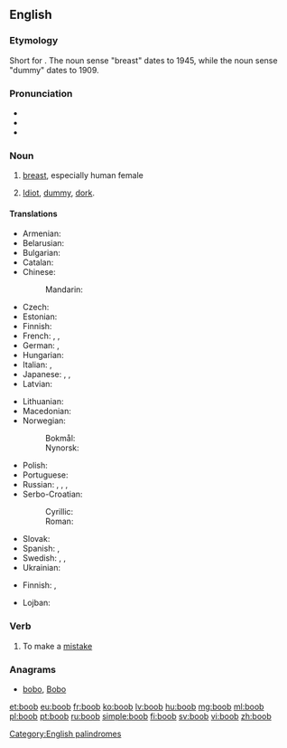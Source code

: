 ==English==

===Etymology===
Short for {{term|booby}}. The noun sense "breast" dates to 1945, while the noun sense "dummy" dates to 1909.

===Pronunciation===
* {{IPA|/ˈbuːb/}}
* {{audio|en-us-boob.ogg|Audio (US)|lang=en}}
* {{rhymes|uːb}}

===Noun===
{{en-noun}}

# {{context|slang|lang=en}} [[breast]], especially human female
# {{context|informal|pejorative|lang=en}} [[idiot|Idiot]], [[dummy]], [[dork]].

====Translations====
{{trans-top|breast (colloquial)}}
* Armenian: {{t|hy|ծիծ|tr=cic|sc=Armn}}
* Belarusian: {{t|be|сіська|f|tr=sísʹka|sc=Cyrl}}
* Bulgarian: {{t+|bg|цица|f|tr=cíca|sc=Cyrl}}
* Catalan: {{t+|ca|pit|m}}
* Chinese:
*: Mandarin: {{t+|cmn|咪咪|tr=mīmī|sc=Hani}}
* Czech: {{t+|cs|cecek|m}}
* Estonian: {{t|et|tiss}}
* Finnish: {{t+|fi|tissi}}
* French: {{t+|fr|nichon|m}}, {{t+|fr|lolo|m}}, {{t+|fr|néné|m}}
* German: {{t+|de|Titte|f}}, {{t+|de|Möpse|p}} {{qualifier|usually plural}}
* Hungarian: {{t+|hu|cici}}
* Italian: {{t|it|zizza|f}}, {{t+|it|capezzolo|m}}
* Japanese: {{t|ja|おっぱい|tr=oppai|sc=Jpan}}, {{t|ja|ぱいぱい|tr=paipai|sc=Jpan}}, {{t|ja|ぱいおつ|tr=paiotsu|sc=Jpan}}
* Latvian: {{t+|lv|pups|m}}
{{trans-mid}}
* Lithuanian: {{t|lt|papas|m}}
* Macedonian: {{t|mk|цицка|f|tr=cícka|sc=Cyrl}}
* Norwegian: 
*: Bokmål: {{t|nb|pupp|m}}
*: Nynorsk: {{t|nn|pupp|m}}
* Polish: {{t+|pl|cycek|m}}
* Portuguese: {{t+|pt|mama|f}}
* Russian: {{t+|ru|сиська|f|tr=sísʹka|sc=Cyrl}}, {{t+|ru|титька|f|tr=títʹka|sc=Cyrl}}, {{t+|ru|дойка|f-p|tr=dójki}} {{qualifier|usually plural}}, {{t+|ru|буфер|m-p|tr=buferá}} {{qualifier|usually plural}}
* Serbo-Croatian:
*: Cyrillic: {{t|sh|сиса|f}}
*: Roman: {{t|sh|sisa}}
* Slovak: {{t|sk|cecok|m}}
* Spanish: {{t+|es|teta|f}}, {{t|es|macoca|f}}
* Swedish: {{t|sv|tutt|c}}, {{t+|sv|tutte|c}}, {{t+|sv|patt|c}}
* Ukrainian: {{t+|uk|цицька|f|tr=cýcʹka|sc=Cyrl}}
{{trans-bottom}}

{{trans-top|idiot, dummy, dork}}
* Finnish: {{qualifier|slang}} {{t+|fi|dorka}}, {{qualifier|slang}} {{t+|fi|bimbo}}
{{trans-mid}}
* Lojban: {{t|jbo|bebna}}
{{trans-bottom}}

===Verb===
{{en-verb}}

# {{context|informal|intransitive|lang=en}} To make a [[mistake]]

===Anagrams===
* [[bobo#English|bobo]], [[Bobo#English|Bobo]]

[[Category:English palindromes]]

[[et:boob]]
[[eu:boob]]
[[fr:boob]]
[[ko:boob]]
[[lv:boob]]
[[hu:boob]]
[[mg:boob]]
[[ml:boob]]
[[pl:boob]]
[[pt:boob]]
[[ru:boob]]
[[simple:boob]]
[[fi:boob]]
[[sv:boob]]
[[vi:boob]]
[[zh:boob]]